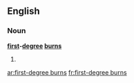 ==English==

===Noun===
'''[[first]]-[[degree]] [[burn]]s'''

# {{plural of|first-degree burn}}

[[ar:first-degree burns]]
[[fr:first-degree burns]]